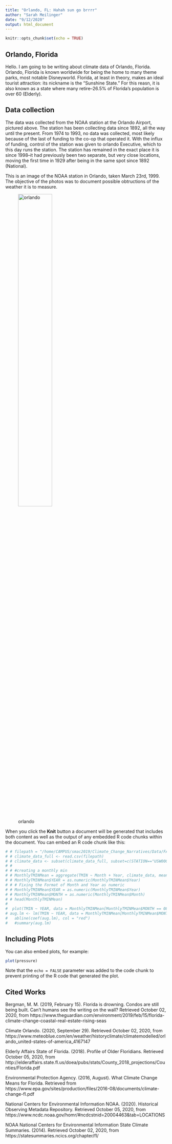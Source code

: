 ```yaml
---
title: "Orlando, FL: Hahah sun go brrrr"
author: "Sarah Meilinger"
date: "9/12/2020"
output: html_document
---
```



```r
knitr::opts_chunk$set(echo = TRUE)
```

## Orlando, Florida

Hello. I am going to be writing about climate data of Orlando, Florida. Orlando, Florida is known worldwide for being the home to many theme parks, most notable Disneyworld. Florida, at least in theory, makes an ideal tourist attraction: its nickname is the "Sunshine State." For this reasn, it is also known as a state where many retire--26.5% of Florida's population is over 60 (Elderly). 


<!-- read.csv(/home/CAMPUS/smac2019/Climate_Change_Narratives/Student_Folders/Meilinger/Orlando stuff.R) -->

## Data collection
The data was collected from the NOAA station at the Orlando Airport, pictured above. The station has been collecting data since 1892, all the way until the present. From 1974 to 1993, no data was collected, most likely because of the last of funding to the co-op that operated it. With the influx of funding, control of the station was given to orlando Executive, which to this day runs the station. The station has remained in the exact place it is since 1998--it had previously been two separate, but very close locations, moving the first time in 1929 after being in the same spot since 1892 (National).  

This is an image of the NOAA station in Orlando, taken March 23rd, 1999. The objective of the photos was to document possible obtructions of the weather it is to measure.

![orlando](https://www.ncdc.noaa.gov/EdadsV2/api/ASOSStationPhotos/image/byhash/DE057C49AB3E1D5A61E2376C5ED947AA){width=50%}

When you click the **Knit** button a document will be generated that includes both content as well as the output of any embedded R code chunks within the document. You can embed an R code chunk like this:

```r
# # filepath = "/home/CAMPUS/smac2019/Climate_Change_Narratives/Data/FA20/Sarah_Orlando_Data.csv"
# # climate_data_full <- read.csv(filepath)
# # climate_data <- subset(climate_data_full, subset=c(STATION=="USW00012841"))
# #
# # #creating a monthly min
# # MonthlyTMINMean = aggregate(TMIN ~ Month + Year, climate_data, mean)
# # MonthlyTMINMean$YEAR = as.numeric(MonthlyTMINMean$Year)
# # # Fixing the Format of Month and Year as numeric
# # MonthlyTMINMean$YEAR = as.numeric(MonthlyTMINMean$Year)
# # MonthlyTMINMean$MONTH = as.numeric(MonthlyTMINMean$Month)
# # head(MonthlyTMINMean)
# 
#  plot(TMIN ~ YEAR, data = MonthlyTMINMean[MonthlyTMINMean$MONTH == 08, ], pch= 20 , las = 1, xlim = c(1890, 2020), main = Months[08])
# aug.lm <- lm(TMIN ~ YEAR, data = MonthlyTMINMean[MonthlyTMINMean$MONTH == 08, ])
#   abline(coef(aug.lm), col = "red")
#   #summary(aug.lm)
```

## Including Plots

You can also embed plots, for example:

```r
plot(pressure)
```

Note that the `echo = FALSE` parameter was added to the code chunk to prevent printing of the R code that generated the plot.

## Cited Works
Bergman, M. M. (2019, February 15). Florida is drowning. Condos are still being built. Can't humans see the writing on the wall? Retrieved October 02, 2020, from https://www.theguardian.com/environment/2019/feb/15/florida-climate-change-coastal-real-estate-rising-seas 

Climate Orlando. (2020, September 29). Retrieved October 02, 2020, from https://www.meteoblue.com/en/weather/historyclimate/climatemodelled/orlando_united-states-of-america_4167147 

Elderly Affairs State of Florida. (2018). Profile of Older Floridians. Retrieved October 05, 2020, from http://elderaffairs.state.fl.us/doea/pubs/stats/County_2018_projections/Counties/Florida.pdf 

Environmental Protection Agency. (2016, August). What Climate Change Means for Florida. Retrieved from https://www.epa.gov/sites/production/files/2016-08/documents/climate-change-fl.pdf

National Centers for Environmental Information NOAA. (2020). Historical Observing Metadata Repository. Retrieved October 05, 2020, from  https://www.ncdc.noaa.gov/homr/#ncdcstnid=20004463&tab=LOCATIONS 

NOAA National Centers for Environmental Information State Climate Summaries. (2014). Retrieved October 02, 2020, from https://statesummaries.ncics.org/chapter/fl/ 
